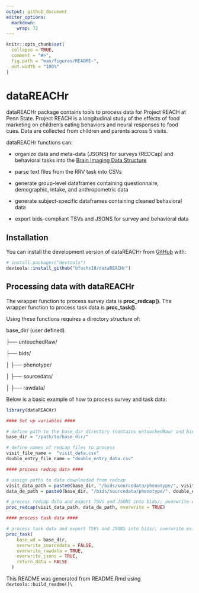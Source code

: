 ```yaml
---
output: github_document
editor_options: 
  markdown: 
    wrap: 72
---
```


<!-- README.md is generated from README.Rmd. Please edit that file -->

```r
knitr::opts_chunk$set(
  collapse = TRUE,
  comment = "#>",
  fig.path = "man/figures/README-",
  out.width = "100%"
)
```

# dataREACHr

<!-- badges: start -->

<!-- badges: end -->

dataREACHr package contains tools to process data for Project REACH at Penn State. Project REACH is a longitudinal study of the effects of food marketing on children's eating behaviors and neural responses to food cues. Data are collected from children and parents across 5 visits. 

dataREACHr functions can:

-   organize data and meta-data (JSONS) for surveys (REDCap) and behavioral tasks into the [Brain Imaging Data Structure](https://bids.neuroimaging.io/)

-   parse text files from the RRV task into CSVs

-   generate group-level dataframes containing questionnaire,
    demographic, intake, and anthropometric data

-   generate subject-specific dataframes containing cleaned behavioral
    data

-   export bids-compliant TSVs and JSONS for survey and behavioral data

## Installation

You can install the development version of dataREACHr from
[GitHub](https://github.com/) with:

```r
# install.packages("devtools")
devtools::install_github("bfuchs18/dataREACHr")
```

## Processing data with dataREACHr

The wrapper function to process survey data is **proc_redcap()**. The wrapper function to process task data is **proc_task()**.

Using these functions requires a directory structure of:

base_dir/ (user defined)

├── untouchedRaw/

├── bids/

│ ├── phenotype/

│ ├── sourcedata/

│ ├── rawdata/

Below is a basic example of how to process survey and task data:

```r
library(dataREACHr)

#### Set up variables ####

# define path to the base_dir directory (contains untouchedRaw/ and bids/ sub-directories)
base_dir = "/path/to/base_dir/"

# define names of redcap files to process
visit_file_name =  "visit_data.csv"
double_entry_file_name = "double_entry_data.csv"

#### process redcap data ####

# assign paths to data downloaded from redcap
visit_data_path = paste0(base_dir, "/bids/sourcedata/phenotype/", visit_file_name)
data_de_path = paste0(base_dir, "/bids/sourcedata/phenotype/", double_entry_file_name)

# process redcap data and export TSVs and JSONS into bids/; overwrite existing output
proc_redcap(visit_data_path, data_de_path, overwrite = TRUE)

#### process task data ####

# process task data and export TSVs and JSONS into bids/; overwrite existing files in rawdata for all tasks
proc_task(
    base_wd = base_dir,
    overwrite_sourcedata = FALSE,
    overwrite_rawdata = TRUE,
    overwrite_jsons = TRUE,
    return_data = FALSE
  )


```

This README was generated from README.Rmd using
`devtools::build_readme()\`
